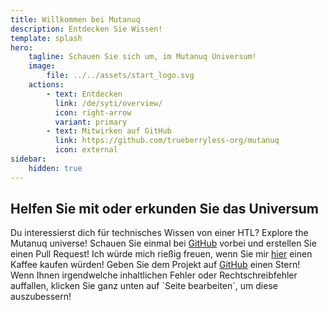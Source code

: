 ```yaml
---
title: Willkommen bei Mutanuq
description: Entdecken Sie Wissen!
template: splash
hero:
    tagline: Schauen Sie sich um, im Mutanuq Universum!
    image:
        file: ../../assets/start_logo.svg
    actions:
        - text: Entdecken
          link: /de/syti/overview/
          icon: right-arrow
          variant: primary
        - text: Mitwirken auf GitHub
          link: https://github.com/trueberryless-org/mutanuq
          icon: external
sidebar:
    hidden: true
---
```



## Helfen Sie mit oder erkunden Sie das Universum

<CardGrid stagger>
    <Card title="Schnuppern Sie ins Wissen!" icon="random">
        Du interessierst dich für technisches Wissen von einer HTL? Explore the Mutanuq universe!
    </Card>
    <Card title="Seien Sie ein Mitbegründer dieser Webseite" icon="add-document">
        Schauen Sie einmal bei <a href="https://github.com/trueberryless-org/mutanuq">GitHub</a>
        vorbei und erstellen Sie einen Pull Request!
    </Card>
    <Card title="Spenden Sie mir einen Kaffee" icon="rocket">
        Ich würde mich rießig freuen, wenn Sie mir
        <a href="https://www.paypal.com/donate/?hosted_button_id=WDQ5D2VQ6SWEC">hier</a> einen Kaffee
        kaufen würden!
    </Card>
    <Card title="Vergeben Sie einen Stern" icon="star">
        Geben Sie dem Projekt auf
        <a href="https://github.com/trueberryless-org/mutanuq">GitHub</a> einen Stern!
    </Card>
    <Card title="Verbessern Sie gefundene Fehler" icon="pencil">
        Wenn Ihnen irgendwelche inhaltlichen Fehler oder Rechtschreibfehler auffallen, klicken Sie
        ganz unten auf `Seite bearbeiten`, um diese auszubessern!
    </Card>
</CardGrid>
